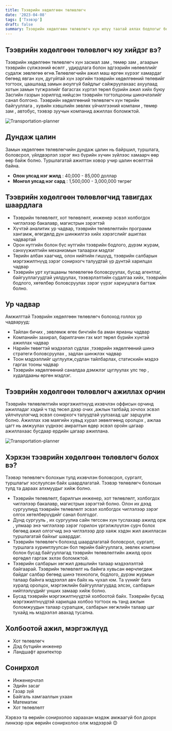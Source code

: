 ```yaml
---
title: Тээврийн хөдөлгөөн төлөвлөгч 
date: '2023-04-08'
tags: ['Тээвэр']
draft: false
summary: Тээврийн хөдөлгөөн төлөвлөгч хүн илүү таатай аялах бодлогыг боловсруулж, тээврийн сүлжээний урсцыг жигд байлгах талаар зөвлөгөө өгдөг.
---
```


## Тээврийн хөдөлгөөн төлөвлөгч юу хийдэг вэ?

Тээврийн хөдөлгөөн төлөвлөгч хүн засмал зам , төмөр зам , агаарын тээврийн сүлжээний өсөлт , удирдлага болон эдгээрийн нөлөөллийг судалж зөвлөгөө өгнө.Төлөвлөгчийн ажил маш өргөн хүрээг хамардаг бөгөөд явган хүн, дугуйтай хүн зэргийн тээврийн хөдөлгөөний төлөвийг тогтоох, цаашлаад замын аюулгүй байдлыг сайжруулахаас ахуулаад хотын замын түгжрэлийг багасгах хүртэл төрөл бүрийн ажил хийх буюу Засгийн газрын зорилгод нийцсэн тээврийн тогтолцооны шинэчлэлийг санал болгоно.
Тээврийн хөдөлгөөний төлөвлөгч хүн төрийн байгууллага , хувийн хэвшлийн зөвлөх үйчилгээний компани , төмөр зам , автобус, тээвэр зуучын компанид ажиллах боломжтой.

![Transportation-planner](https://thumbs.dreamstime.com/b/map-transportation-planning-meeting-together-map-transportation-planning-meeting-together-99982927.jpg)

## Дундаж цалин

Замын хөдөлгөөн төлөвлөгчийн дундаж цалин нь байршил, туршлага, боловсрол, үйлдвэрлэл зэрэг янз бүрийн хүчин зүйлээс хамаарч өөр өөр байж болно.
Туршлагатай ажилтан ховор учир цалин өсөлттэй байна.

- **Олон улсад нэг жилд** : 40,000 - 85,000 доллар
- **Монгол улсад нэг сард** : 1,500,000 - 3,000,000 төгрөг

## Тээврийн хөдөлгөөн төлөвлөгчид тавигдах шаардлага 

- Тээврийн төлөвлөлт, хот төлөвлөлт, инженер эсвэл холбогдох чиглэлээр бакалавр, магистрын зэрэгтэй
- Хүчтэй аналитик ур чадвар, тээврийн төлөвлөлтийн программ хангамж, өгөгдөлд дүн шинжилгээ хийх хэрэгслийг ашиглах чадвартай
- Орон нутгийн болон бүс нутгийн тээврийн бодлого, дүрэм журам, санхүүжилтийн механизмын талаархи мэдлэг
- Төрийн албан хаагчид, олон нийтийн гишүүд, тээврийн салбарын мэргэжилтнүүд зэрэг сонирхогч талуудтай үр дүнтэй харилцах чадвар
- Тээврийн урт хугацааны төлөвлөгөө боловсруулах, бусад агентлаг, байгууллагуудтай уялдуулах, тээвэрлэлтийн судалгаа хийх, тээврийн бодлого, хөтөлбөр боловсруулах зэрэг үүрэг хариуцлага багтаж болно.

## Ур чадвар

Амжилттай Тээврийн хөдөлгөөн төлөвлөгч болоход голлох ур чадварууд:

- Тайлан бичих , зөвлөмж өгөх бичгийн ба аман ярианы чадвар
- Компанийн захирал, барилгачин гэх мэт төрөл бүрийн хүнтэй ажиллах чадвар
- Нарийн төвөгтэй мэдээлэл судлах ,тээврийн хөдөлгөөний шинэ стратеги боловсруулах , задлан шинжлэх чадвар
- Тоон мэдээллийг цуглуулж,судлан тайлбарлах, статискийн мэдээ гаргах тооны чадвар
- Тээврийн хөдөлгөөний саналдаа дэмжлэг цуглуулах  улс төр , худалдааны өргөн мэдлэг.

## Тээврийн хөдөлгөөн төлөвлөгч ажиллах орчин

Тээврийн төлөвлөлтийн мэргэжилтнүүд ихэвчлэн оффисын орчинд ажилладаг хэдий ч тэд төсөл дээр очих ,ажлын талбайд зочлох эсвэл үйлчлүүлэгчид эсвэл сонирхогч талуудтай уулзахад цаг зарцуулж болно.
Ажиллах хэв маягийн хувьд хурал зөвөлгөөнд оролцох , ажлаа цагт нь амжуулах үүднээс амралтын өдөр эсвэл оройн цагаар ажиллахаас бусдаар ердийн цагаар ажиллана.

![Transportation-planner](https://s3.amazonaws.com/uploads.bssskillmission/May152019111434.jpg)

## Хэрхэн тээврийн хөдөлгөөн төлөвлөгч  болох вэ?

Тээвэр төлөвлөгч болохын тулд ихэвчлэн боловсрол, сургалт, туршлагыг хослуулсан байх шаардлагатай. Тээвэр төлөвлөгч болохын тулд та дараах алхмуудыг хийж болно. 
- Тээврийн төлөвлөлт, барилгын инженер, хот төлөвлөлт, холбогдох чиглэлээр бакалавр, магистрын зэрэгтэй болно. Олон их дээд сургуулиуд тээврийн төлөвлөлт эсвэл холбогдох чиглэлээр зэрэг олгох хөтөлбөрүүдийг санал болгодог.
- Дунд сургууль , их сургуулиа сайн төгссөн хүн туслахаар ажилд орж , улмаар энэ чиглэлээр зэрэг горилон үргэлжлүүлэн сурч болох бөгөөд ажил олгогчид энэ чиглэлээр дор хаяж хэдэн жил ажилласан туршлагатай байхыг шаарддаг.
- Тээврийн төлөвлөгч болоход шаардлагатай боловсрол, сургалт, туршлага хуримтлуулсан бол төрийн байгууллага, зөвлөх компани болон бусад байгууллагад тээврийн төлөвлөлтийн ажилд орох өргөдөл гаргаж эхлэх боломжтой.
- Тээврийн салбарын хөгжил дэвшлийн талаар мэдээлэлтэй байгаарай. Тээврийн төлөвлөлт нь байнга хувьсан өөрчлөгдөж байдаг салбар бөгөөд шинэ технологи, бодлого, дүрэм журмын талаар байнга мэдээлэл авч байх нь чухал юм. Та үүнийг бага хуралд оролцох, мэргэжлийн байгууллагуудад элсэх, салбарын нийтлэлүүдийг унших замаар хийж болно.
- Бусад тээврийн мэргэжилтнүүдтэй холбоотой байх. Тээврийн бусад мэргэжилтнүүдтэй харилцаа холбоо тогтоох нь танд ажлын боломжуудын талаар суралцаж, салбарын хөгжлийн талаар цаг тухайд нь мэдээлэл авахад тусална.

## Холбоотой ажил, мэргэжлүүд

- Хот төлөвлөгч
- Дэд бүтцийн инженер
- Ландшафт архитектор

## Сонирхол

- Инженерчлэл 
- Эдийн засаг
- Газар зүй 
- Байгаль хамгааллын ухаан
- Математик
- Хот төлөвлөлт

Хэрвээ та өөрийн сонирхолоо хараахан мэдэж амжаагүй бол доорх линкээр орж өөрийн сонирхолоо олж мэдээрэй 😊

